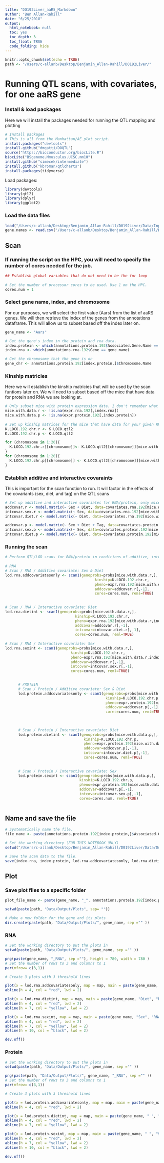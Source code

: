 ```yaml
---
title: "DO192Liver_aaRS_Markdown"
author: "Ben Allan-Rahill"
date: "6/25/2018"
output: 
  html_notebook: null
  toc: yes
  toc_depth: 3
  toc_float: TRUE
  code_folding: hide
---
```


```r
knitr::opts_chunk$set(echo = TRUE)
path <- "/Users/c-allanb/Desktop/Benjamin_Allan-Rahill/D0192Liver/"
```

# Running QTL scans, with covariates, for one aaRS gene


### Install & load packages 

Here we will install the packages needed for running the QTL mapping and plotting

```r
# Install packages
# This is all from the Manhattan/AE plot script.
install.packages("devtools")
install.github("dmgatti/DOQTL")
source("https://bioconductor.org/biocLite.R")
biocLite("BSgenome.Mmusculus.UCSC.mm10")
install.github("simecek/intermediate")
install.github("kbroman/qtlcharts")
install.packages(tidyverse)
```

Load packages: 
```r
library(devtools)
library(qtl2)
library(dplyr)
library(ggplot2)
```

### Load the data files 

```r
load("/Users/c-allanb/Desktop/Benjamin_Allan-Rahill/D0192Liver/Data/Input/DO192LiverData_Formattedfor_rQTL2.Rdata")
gene.names <- read.csv("/Users/c-allanb/Desktop/Benjamin_Allan-Rahill/D0192Liver/Data/Input/aa-tRNA_Sequence_Names.csv", header = FALSE)
```


## Scan 

### If running the script on the HPC, you will need to specify the number of cores needed for the job.
```r

## Establish global variables that do not need to be the for loop
  
# Set the number of processor cores to be used. Use 1 on the HPC.
cores.num = 1

```

### Select gene name, index, and chromosome 

For our purposes, we will select the first value (Aars) from the list of aaRS genes. We will then retrieve the index of the genes from the annotations dataframe. This will allow us to subset based off the index later on. 

```r

gene_name <- "Aars"

# Get the gene's index in the protein and rna data.
index.protein <- which(annotations.protein.192$Associated.Gene.Name == gene_name)
index.rna <- which(annotations.rna.192$Gene == gene_name)

# Get the chromosome that the gene is on
gene_chr <- annotations.protein.192[index.protein,]$Chromosome.Name  

```

### Kinship matricies 

Here we will establish the kinship matricies that will be used by the scan funtions later on. We will need to subset based off the mice that have data for protein and RNA we are looking at. 

```r

# Only subset mice with protein expression data. I don't remember what issue this prevented.
mice.with.data.r <- !is.na(expr.rna.192[,index.rna])
mice.with.data.p <- !is.na(expr.protein.192[,index.protein])
    
# Set up kinship matrices for the mice that have data for your given RNA/protein. Does it need to be for all chromosomes?
K.LOCO.192.chr.r <- K.LOCO.qtl2
K.LOCO.192.chr.p <- K.LOCO.qtl2

for (chromosome in 1:20){
  K.LOCO.192.chr.r[[chromosome]]<- K.LOCO.qtl2[[chromosome]][mice.with.data.r,mice.with.data.r]
}
for (chromosome in 1:20){
  K.LOCO.192.chr.p[[chromosome]] <- K.LOCO.qtl2[[chromosome]][mice.with.data.p,mice.with.data.p]
}  

```

### Establish additive and interactive covaraints

This is important for the scan function to run. It will factor in the effects of the covariants (sex, diet, and tag) on the QTL scans 

```r

# Set up additive and interactive covariates for RNA/protein, only mice with data.
addcovar.r <- model.matrix(~ Sex + Diet, data=covariates.rna.192[mice.with.data.r, ])
intcovar.sex.r <- model.matrix(~ Sex, data=covariates.rna.192[mice.with.data.r, ])
intcovar.diet.r <- model.matrix(~ Diet, data=covariates.rna.192[mice.with.data.r, ])

addcovar.p <- model.matrix(~ Sex + Diet + Tag, data=covariates.protein.192[mice.with.data.p, ])
intcovar.sex.p <- model.matrix(~ Sex, data=covariates.protein.192[mice.with.data.p, ])
intcovar.diet.p <- model.matrix(~ Diet, data=covariates.protein.192[mice.with.data.p, ])

```

### Running the scan
```r
    
# Perform QTL/LOD scans for RNA/protein in conditions of additive, interactive diet, and interactive sex covariates.
    
# RNA
# Scan / RNA / Additive covariate: Sex & Diet
lod.rna.addcovariatesonly <- scan1(genoprobs=probs[mice.with.data.r,],
                                         kinship=K.LOCO.192.chr.r,
                                         pheno=expr.rna.192[mice.with.data.r,index.rna],
                                         addcovar=addcovar.r[,-1],
                                         cores=cores.num, reml=TRUE)
    
      
# Scan / RNA / Interactive covariate: Diet
lod.rna.dietint <- scan1(genoprobs=probs[mice.with.data.r,],
                                kinship=K.LOCO.192.chr.r,
                                pheno=expr.rna.192[mice.with.data.r,index.rna],
                                addcovar=addcovar.r[,-1],
                                intcovar=intcovar.diet.r[,-1],
                                cores=cores.num, reml=TRUE)
    
# Scan / RNA / Interactive covariate: Sex
lod.rna.sexint <- scan1(genoprobs=probs[mice.with.data.r,],
                              kinship=K.LOCO.192.chr.r,
                              pheno=expr.rna.192[mice.with.data.r,index.rna],
                              addcovar=addcovar.r[,-1],
                              intcovar=intcovar.sex.r[,-1],
                              cores=cores.num, reml=TRUE)
      
```

```r
      
      # PROTEIN
      # Scan / Protein / Additive covariate: Sex & Diet
      lod.protein.addcovariatesonly <- scan1(genoprobs=probs[mice.with.data.p,], 
                                              kinship=K.LOCO.192.chr.p,
                                              pheno=expr.protein.192[mice.with.data.p,index.protein],
                                              addcovar=addcovar.p[,-1],
                                              cores=cores.num, reml=TRUE)
      
    
      
      # Scan / Protein / Interactive covariate: Diet
      lod.protein.dietint <- scan1(genoprobs=probs[mice.with.data.p,], 
                                    kinship=K.LOCO.192.chr.p,
                                    pheno=expr.protein.192[mice.with.data.p,index.protein],
                                    addcovar=addcovar.p[,-1],
                                    intcovar=intcovar.diet.p[,-1],
                                    cores=cores.num, reml=TRUE)
      
      
      # Scan / Protein / Interactive covariate: Sex
      lod.protein.sexint <- scan1(genoprobs=probs[mice.with.data.p,], 
                                  kinship=K.LOCO.192.chr.p, 
                                  pheno=expr.protein.192[mice.with.data.p,index.protein], 
                                  addcovar=addcovar.p[,-1], 
                                  intcovar=intcovar.sex.p[,-1], 
                                  cores=cores.num, reml=TRUE)
      
```

## Name and save the file 

```r

# Systematically name the file.
file_name <- paste(annotations.protein.192[index.protein,]$Associated.Gene.Name, "_", annotations.protein.192[index.protein,]$Ensembl.Protein.ID, ".DO192Liver.DietSexInts.RData", sep="")

# Set the working directory (FOR THIS NOTEBOOK ONLY)
setwd("/Users/c-allanb/Desktop/Benjamin_Allan-Rahill/D0192Liver/Data/Output")

# Save the scan data to the file.
save(index.rna, index.protein, lod.rna.addcovariatesonly, lod.rna.dietint, lod.rna.sexint, lod.protein.addcovariatesonly, lod.protein.dietint, lod.protein.sexint, file = file_name)

```

## Plot 


### Save plot files to a specific folder

```r

plot_file_name <- paste(gene_name, "_", annotations.protein.192[index.protein,]$Ensembl.Protein.ID, ".DO192Liver.DietSexInts", "_plot", sep="")

setwd(paste(path, "Data/Output/Plots", sep= ""))

# Make a new folder for the gene and its plots
dir.create(paste(path, "Data/Output/Plots/", gene_name, sep ="" ))


```

### RNA
```r
# Set the working directory to put the plots in
setwd(paste(path, "Data/Output/Plots/", gene_name, sep ="" ))

png(paste(gene_name, "_RNA", sep =""), height = 780, width = 780 )
# Set the number of rows to 3 and columns to 1
par(mfrow= c(3,1))

# Create 3 plots with 3 threshold lines

plot(x = lod.rna.addcovariatesonly, map = map, main = paste(gene_name, "additive covariates", "RNA"))
abline(h = 4, col = "red", lwd = 2)

plot(x = lod.rna.dietint, map = map, main = paste(gene_name, "Diet", "RNA"))
abline(h = 4, col = "red", lwd = 2)
abline(h = 7, col = "yellow", lwd = 2)

plot(x = lod.rna.sexint, map = map, main = paste(gene_name, "Sex", "RNA"))
abline(h = 4, col = "red", lwd = 2)
abline(h = 7, col = "yellow", lwd = 2)
abline(h = 10, col = "black", lwd = 2)

dev.off()

```

### Protein
```r
# Set the working directory to put the plots in
setwd(paste(path, "Data/Output/Plots/", gene_name, sep ="" ))

png(paste(path, "Data/Output/Plots/", gene_name, "_RNA", sep ="" ))
# Set the number of rows to 3 and columns to 1
par(mfrow= c(3,1))

# Create 3 plots with 3 threshold lines

plot(x = lod.protein.addcovariatesonly, map = map, main = paste(gene_name, " ", "additive covariates", "Protein"))
abline(h = 4, col = "red", lwd = 2)

plot(x = lod.protein.dietint, map = map, main = paste(gene_name, " ", "Diet", "Protein"))
abline(h = 4, col = "red", lwd = 2)
abline(h = 7, col = "yellow", lwd = 2)

plot(x = lod.protein.sexint, map = map, main = paste(gene_name, " ", "Sex", "Protein"))
abline(h = 4, col = "red", lwd = 2)
abline(h = 7, col = "yellow", lwd = 2)
abline(h = 10, col = "black", lwd = 2)

dev.off()

```









